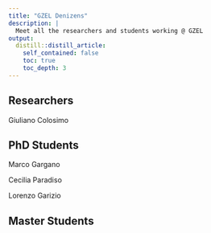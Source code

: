 ```yaml
---
title: "GZEL Denizens"
description: |
  Meet all the researchers and students working @ GZEL 
output:
  distill::distill_article:
    self_contained: false
    toc: true
    toc_depth: 3
---
```


## Researchers

Giuliano Colosimo

## PhD Students

Marco Gargano

Cecilia Paradiso 

Lorenzo Garizio

## Master Students
